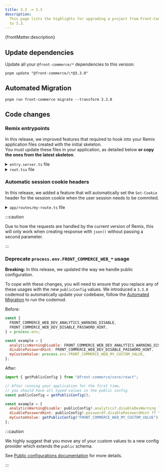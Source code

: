 ```yaml
---
title: 3.2 -> 3.3
description:
  This page lists the highlights for upgrading a project from Front-Commerce 3.2
  to 3.3.
---
```


<p>{frontMatter.description}</p>

## Update dependencies

Update all your `@front-commerce/*` dependencies to this version:

```shell
pnpm update "@front-commerce/\*@3.3.0"
```

## Automated Migration

```shell
pnpm run front-commerce migrate --transform 3.3.0
```

## Code changes

### Remix entrypoints

In this release, we improved features that required to hook into your Remix
application files created with the initial skeleton.<br /> You must update these
files in your application, as detailed below **or copy the ones from the latest
skeleton**.

<details>
  <summary><code>entry.server.ts</code> file</summary>

```diff
diff --git a/skeleton/app/entry.server.tsx b/skeleton/app/entry.server.tsx
index 297a34fa2..8012fda4c 100644
--- a/skeleton/app/entry.server.tsx
+++ b/skeleton/app/entry.server.tsx
@@ -89,10 +89,10 @@ function handleBotRequest(
             headers: responseHeaders,
             status: responseStatusCode,
           });
-          transformBotResponse(response, loadContext.frontCommerce);
-          resolve(response);
-
-          pipe(body);
+          transformBotResponse(response, loadContext.frontCommerce).then(() => {
+            resolve(response);
+            pipe(body);
+          });
         },
         onShellError(error: unknown) {
           reject(error);
@@ -143,10 +143,12 @@ function handleBrowserRequest(
             headers: responseHeaders,
             status: responseStatusCode,
           });
-          transformBrowserResponse(response, loadContext.frontCommerce);
-          resolve(response);
-
-          pipe(body);
+          transformBrowserResponse(response, loadContext.frontCommerce).then(
+            () => {
+              resolve(response);
+              pipe(body);
+            }
+          );
         },
         onShellError(error: unknown) {
           reject(error);
@@ -162,10 +164,10 @@ function handleBrowserRequest(
   });
 }

-export function handleDataRequest(
+export async function handleDataRequest(
   response: Response,
   { context }: DataFunctionArgs
 ) {
-  transformDataResponse(response, context.frontCommerce);
+  await transformDataResponse(response, context.frontCommerce);
   return response;
 }
```

</details>

<details>
  <summary><code>root.tsx</code> file</summary>

```diff
diff --git a/skeleton/app/root.tsx b/skeleton/app/root.tsx
index a28dcf87e..9030e925f 100644
--- a/skeleton/app/root.tsx
+++ b/skeleton/app/root.tsx
@@ -37,14 +37,7 @@ export const loader = async ({ context }: LoaderFunctionArgs) => {
   return json({
     shop: response.shop,
     device: app.config.device,
-    process: {
-      env: {
-        NODE_ENV: process.env.NODE_ENV,
-        SERVER: false,
-        FRONT_COMMERCE_WEB_DEV_ANALYTICS_WARNING_DISABLE:
-          process.env.FRONT_COMMERCE_WEB_DEV_ANALYTICS_WARNING_DISABLE,
-      },
-    },
+    publicConfig: app.config.public,
   });
 };
```

</details>

### Automatic session cookie headers

In this release, we added a feature that will automatically set the `Set-Cookie`
header for the session cookie when the user session needs to be commited.

<details>

<summary>
  <code>app/routes/my-route.ts</code> file
</summary>

```diff title="app/routes/my-route.ts"
import { FrontCommerceApp } from "@front-commerce/remix";
import { json } from "@front-commerce/remix/node";
import { MyQuery } from "~/graphql/graphql";

const loader = async ({ context, request }) => {
    const app = new FrontCommerceApp(context.frontCommerce);

    const data = app.query(MyQuery);
-    return json(data, {
-        headers: {
-            "Set-Cookie": await app.user.session.commit(),
-        },
-    });
+    return json(data);
}
```

</details>

:::caution

Due to how the requests are handled by the current version of Remix, this will
only work when creating response with `json()` without passing a second
parameter.

:::

### Deprecate `process.env.FRONT_COMMERCE_WEB_*` usage

**Breaking:** In this release, we updated the way we handle public
configuration.

To cope with these changes, you will need to ensure that you replace any of
these usages with the new `publicConfig` values. We introduced a `3.3.0` codemod
to automatically update your codebase, follow the
[Automated Migration](#automated-migration) to run the codemod.

Before:

```js
const {
  FRONT_COMMERCE_WEB_DEV_ANALYTICS_WARNING_DISABLE,
  FRONT_COMMERCE_WEB_DEV_DISABLE_PASSWORD_HINT,
} = process.env;

const example = {
  analyticsWarningDisable: FRONT_COMMERCE_WEB_DEV_ANALYTICS_WARNING_DISABLE,
  disablePasswordHint: FRONT_COMMERCE_WEB_DEV_DISABLE_PASSWORD_HINT,
  myCustomValue: process.env.FRONT_COMMERCE_WEB_MY_CUSTOM_VALUE,
};
```

After:

```js
import { getPublicConfig } from "@front-commerce/core/react";

// After running your application for the first time,
// you should have all typed values in the public config
const publicConfig = getPublicConfig();

const example = {
  analyticsWarningDisable: publicConfig?.analytics?.disableDevWarning ?? false,
  disablePasswordHint: publicConfig?.password?.disablePasswordHint ?? false,
  myCustomValue: getPublicConfig("FRONT_COMMERCE_WEB_MY_CUSTOM_VALUE"), // This will warn with a deprecation message
};
```

:::caution

We highly suggest that you move any of your custom values to a new config
provider which extends the `public` schema.

See [Public configurations documentation](/docs/3.x/guides/public-configuration)
for more details.

:::
